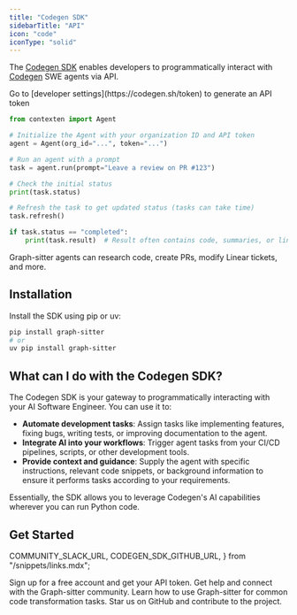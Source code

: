 ```yaml
---
title: "Codegen SDK"
sidebarTitle: "API"
icon: "code"
iconType: "solid"
---
```


The [Codegen SDK](https://github.com/codegen-sh/graph-sitter) enables developers to programmatically interact with [Codegen](https://codegen.com) SWE agents via API.

<Tip>
  Go to [developer settings](https://codegen.sh/token) to generate an API token
</Tip>

```python
from contexten import Agent

# Initialize the Agent with your organization ID and API token
agent = Agent(org_id="...", token="...")

# Run an agent with a prompt
task = agent.run(prompt="Leave a review on PR #123")

# Check the initial status
print(task.status)

# Refresh the task to get updated status (tasks can take time)
task.refresh()

if task.status == "completed":
    print(task.result)  # Result often contains code, summaries, or links
```

<Note>
  Graph-sitter agents can research code, create PRs, modify Linear tickets, and more.
</Note>

## Installation

Install the SDK using pip or uv:

```bash
pip install graph-sitter
# or
uv pip install graph-sitter
```

## What can I do with the Codegen SDK?

The Codegen SDK is your gateway to programmatically interacting with your AI Software Engineer. You can use it to:

- **Automate development tasks**: Assign tasks like implementing features, fixing bugs, writing tests, or improving documentation to the agent.
- **Integrate AI into your workflows**: Trigger agent tasks from your CI/CD pipelines, scripts, or other development tools.
- **Provide context and guidance**: Supply the agent with specific instructions, relevant code snippets, or background information to ensure it performs tasks according to your requirements.

Essentially, the SDK allows you to leverage Codegen's AI capabilities wherever you can run Python code.

## Get Started

  COMMUNITY_SLACK_URL,
  CODEGEN_SDK_GITHUB_URL,
} from "/snippets/links.mdx";

<CardGroup cols={2}>
  <Card title="Create Account" icon="user-plus" href="https://codegen.sh/login">
    Sign up for a free account and get your API token.
  </Card>
  <Card title="Join our Slack" icon="slack" href={COMMUNITY_SLACK_URL}>
    Get help and connect with the Graph-sitter community.
  </Card>
  <Card title="Tutorials" icon="diagram-project" href="/tutorials/at-a-glance">
    Learn how to use Graph-sitter for common code transformation tasks.
  </Card>
  <Card title="View on GitHub" icon="github" href={CODEGEN_SDK_GITHUB_URL}>
    Star us on GitHub and contribute to the project.
  </Card>
</CardGroup>
